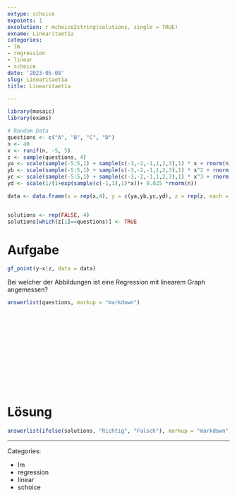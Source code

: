 ```yaml
---
extype: schoice
expoints: 1
exsolution: r mchoice2string(solutions, single = TRUE)
exname: Linearitaet1a
categories:
- lm
- regression
- linear
- schoice
date: '2023-05-08'
slug: Linearitaet1a
title: Linearitaet1a

---
```



<!-- This question is based on Karsten Luebke's question "Linearitaet.Rmd". -->


```r
library(mosaic)
library(exams)
```


```r
# Random Data
questions <- c("A", "B", "C", "D")
n <- 40
x <- runif(n, -5, 5)
z <- sample(questions, 4)
ya <- scale(sample(-5:5,1) + sample(c(-3,-2,-1,1,2,3),1) * x + rnorm(n))
yb <- scale(sample(-5:5,1) + sample(c(-3,-2,-1,1,2,3),1) * x^2 + rnorm(n))
yc <- scale(sample(-5:5,1) + sample(c(-3,-2,-1,1,2,3),1) * x^3 + rnorm(n))
yd <- scale(1/(1+exp(sample(c(-1,1),1)*x))+ 0.025 *rnorm(n))

data <- data.frame(x = rep(x,4), y = c(ya,yb,yc,yd), z = rep(z, each = n))


solutions <- rep(FALSE, 4)
solutions[which(z[1]==questions)] <- TRUE
```



# Aufgabe

```r
gf_point(y~x|z, data = data)
```

Bei welcher der Abbildungen ist eine Regression mit linearem Graph angemessen?

```r
answerlist(questions, markup = "markdown")
```


</br>
</br>
</br>
</br>
</br>
</br>
</br>
</br>
</br>
</br>

# Lösung


```r
answerlist(ifelse(solutions, "Richtig", "Falsch"), markup = "markdown")
```



---

Categories: 

- lm
- regression
- linear
- schoice


